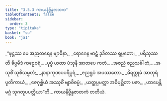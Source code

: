 ```yaml
---
title: "3.5.3 ကာယနိဗ္ဗိန္ဒဇာတက"
tableOfContents: false
sidebar:
  order: 3
type: "tipitaka"
basket: "su"
book: "ja1"
---
```



<DynamicBreadcrumb />

<Division number="127" book="ja1" e="ch" v="22" p="89">

<Paragraph number="846" type="verses" book="ja1">
_“ဖုဋ္ဌဿ မေ အညတရေန ဗျာဓိနာ,_  
_ရောဂေန ဗာဠှံ ဒုခိတဿ ရုပ္ပတော;_  
_ပရိသုဿတိ ခိပ္ပမိဒံ ကဠေဝရံ,_  
_ပုပ္ဖံ ယထာ ပံသုနိ အာတပေ ကတံ._  

</Paragraph>

</Division>
<Division number="128" book="ja1" e="ch" v="22" p="89">

<Paragraph number="847" type="verses" book="ja1">
_အဇညံ ဇညသင်္ခါတံ,_  
_အသုစိံ သုစိသမ္မတံ;_  
_နာနာကုဏပပရိပူရံ,_  
_ဇညရူပံ အပဿတော._  

</Paragraph>

</Division>
<Division number="129" book="ja1" e="ch" v="22" p="89">

<Paragraph number="848" type="verses" book="ja1">
_ဓိရတ္ထုမံ အာတုရံ ပူတိကာယံ,_  
_ဇေဂုစ္ဆိယံ အဿုစိံ ဗျာဓိဓမ္မံ;_  
_ယတ္ထပ္ပမတ္တာ အဓိမုစ္ဆိတာ ပဇာ,_  
_ဟာပေန္တိ မဂ္ဂံ သုဂတူပပတ္တိယာ”တိ._  


</Paragraph>
</Division>

<Paragraph number="849" type="center" book="ja1">
ကာယနိဗ္ဗိန္ဒဇာတကံ တတိယံ.
</Paragraph>